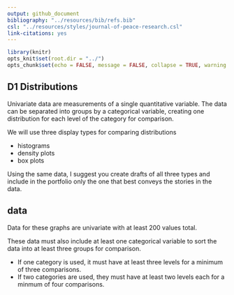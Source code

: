 ```yaml
---
output: github_document
bibliography: "../resources/bib/refs.bib" 
csl: "../resources/styles/journal-of-peace-research.csl"
link-citations: yes
---
```


```r
library(knitr)
opts_knit$set(root.dir = "../")
opts_chunk$set(echo = FALSE, message = FALSE, collapse = TRUE, warning = FALSE)
```

## D1 Distributions 

Univariate data are measurements of a single quantitative variable. The data can be separated into groups by a categorical variable, creating one distribution for each level of the category for comparison. 

We will use three display types for comparing distributions

- histograms 
- density plots 
- box plots 

Using the same data, I suggest you create drafts of all three types and include in the portfolio only the one that best conveys the stories in the data. 

## data 

Data for these graphs are univariate with at least 200 values total. 

These data must also include at least one categorical variable to sort the data into at least three groups for comparison. 

- If one category is used, it must have at least three levels for a minimum of three comparisons.  
- If two categories are used, they must have at least two levels each for a minmum of four comparisons. 




